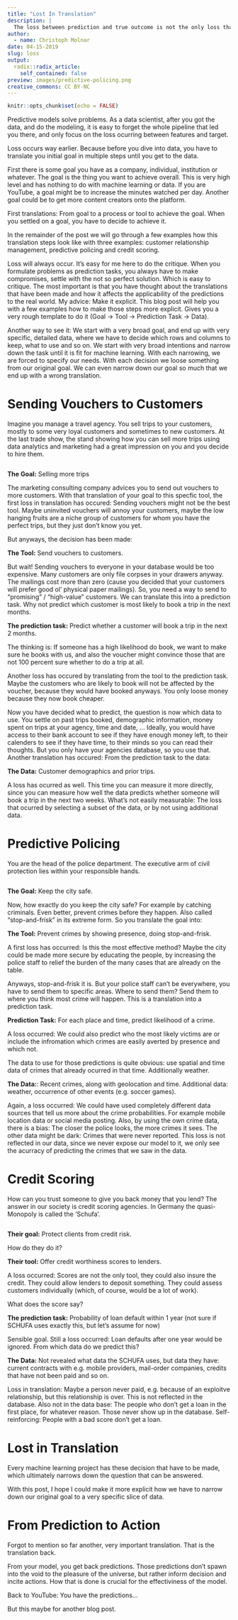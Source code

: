 ```yaml
---
title: "Lost In Translation"
description: |
  The loss between prediction and true outcome is not the only loss that occurs. Any machine learning model starts with a goal an institution or individual wants to solve, translated into a tool or process that helps with that goal, which again is translated into a prediction task, which is translated to data. This blog post proposes a mental tool to think on a high level about translating problems into prediction tasks.
author:
  - name: Christoph Molnar
date: 04-15-2019
slug: loss
output:
  radix::radix_article:
    self_contained: false
preview: images/predictive-policing.png
creative_commons: CC BY-NC
---
```


```r
knitr::opts_chunk$set(echo = FALSE)
```

Predictive models solve problems.
As a data scientist, after you got the data, and do the modeling, it is easy to forget the whole pipeline that led you there, and only focus on the loss ocurring between features and target.

Loss occurs way earlier.
Because before you dive into data, you have to translate you initial goal in multiple steps until you get to the data.


First there is some goal you have as a company, individual, institution or whatever.
The goal is the thing you want to achieve overall.
This is very high level and has nothing to do with machine learning or data.
If you are YouTube, a goal might be to increase the minutes watched per day.
Another goal could be to get more content creators onto the platform.

First translations: From goal to a process or tool to achieve the goal.
When you settled on a goal, you have to decide to achieve it. 

In the remainder of the post we will go through a few examples how this translation steps look like with three examples: customer relationship management, predictive policing and credit scoring.

Loss will always occur.
It's easy for me here to do the critique.
When you formulate problems as prediction tasks, you always have to make compromises, settle with the not so perfect solution.
Which is easy to critique.
The most important is that you have thought about the translations that have been made and how it affects the applicability of the predictions to the real world.
My advice: Make it explicit.
This blog post will help you with a few examples how to make those steps more explicit. 
Gives you a very rough template to do it (Goal -> Tool -> Prediction Task -> Data).


Another way to see it:
We start with a very broad goal, and end up with very specific, detailed data, where we have to decide which rows and columns to keep, what to use and so on.
We start with very broad intentions and narrow down the task until it is fit for machine learning.
With each narrowing, we are forced to specify our needs.
With each decision we loose something from our original goal.
We can even narrow down our goal so much that we end up with a wrong translation.


# Sending Vouchers to Customers

Imagine you manage a travel agency.
You sell trips to your customers, mostly to some very loyal customers and sometimes to new customers.
At the last trade show, the stand showing how you can sell more trips using data analytics and marketing had a great impression on you and you decide to hire them.

<img src='images/vouchers.jpg' alt='' title='Sending vouchers to customers to increase sales.'/>


**The Goal:** Selling more trips

The marketing consulting company advices you to send out vouchers to more customers.
With that translation of your goal to this specfic tool, the first loss in translation has occured:
Sending vouchers might not be the best tool.
Maybe uninvited vouchers will annoy your customers, maybe the low hanging fruits are a niche group of customers for whom you have the perfect trips, but they just don't know you yet.

But anyways, the decision has been made:

**The Tool:** Send vouchers to customers.


But wait!
Sending vouchers to everyone in your database would be too expensive.
Many customers are only file corpses in your drawers anyway.
The mailings cost more than zero (cause you decided that your customers will prefer good ol' physical paper mailings).
So, you need a way to send to "promising" / "high-value" customers.
We can translate this into a prediction task.
Why not predict which customer is most likely to book a trip in the next months.

**The prediction task:** Predict whether a customer will book a trip in the next 2 months.

The thinking is: If someone has a high likelihood do book, we want to make sure he books with us, and also the voucher might convince those that are not 100 percent sure whether to do a trip at all.

Another loss has occured by translating from the tool to the prediction task.
Maybe the customers who are likely to book will not be affected by the voucher, because they would have booked anyways.
You only loose money because they now book cheaper.

Now you have decided what to predict, the question is now which data to use.
You settle on past trips booked, demographic information, money spent on trips at your agency, time and date, ...
Ideally, you would have access to their bank account to see if they have enough money left, to their calenders to see if they have time, to their minds so you can read their thoughts.
But you only have your agencies database, so you use that.
Another translation has occured: From the prediction task to the data:

**The Data:** Customer demographics and prior trips.

A loss has ocurred as well.
This time you can measure it more directly, since you can measure how well the data predicts whether someone will book a trip in the next two weeks.
What's not easily measurable: The loss that ocurred by selecting a subset of the data, or by not using additional data.


# Predictive Policing

You are the head of the police department.
The executive arm of civil protection lies within your responsible hands.

<img src='images/predictive-policing.jpg' alt='' title='Working late to submit better predictions.'/>

**The Goal:** Keep the city safe.

Now, how exactly do you keep the city safe?
For example by catching criminals.
Even better, prevent crimes before they happen.
Also called "stop-and-frisk" in its extreme form.
So you translate the goal into:

**The Tool:** Prevent crimes by showing presence, doing stop-and-frisk.

A first loss has occurred:
Is this the most effective method?
Maybe the city could be made more secure by educating the people, by increasing the police staff to relief the burden of the many cases that are already on the table. 

Anyways, stop-and-frisk it is.
But your police staff can't be everywhere, you have to send them to specific areas.
Where to send them?
Send them to where you think most crime will happen.
This is a translation into a prediction task.

**Prediction Task:** For each place and time, predict likelihood of a crime.

A loss occurred: We could also predict who the most likely victims are or include the infromation which crimes are easily averted by presence and which not.

The data to use for those predictions is quite obvious: use spatial and time data of crimes that already ocurred in that time.
Additionally weather.

**The Data:**: Recent crimes, along with geolocation and time. Additional data: weather, occurrence of other events (e.g. soccer games).


Again, a loss occurred: We could have used completely different data sources that tell us more about the crime probabilities.
For example mobile location data or social media posting.
Also, by using the own crime data, there is a bias:
The closer the police looks, the more crimes it sees.
The other data might be dark:
Crimes that were never reported.
This loss is not reflected in our data, since we never expose our model to it, we only see the acurracy of predicting the crimes that we saw in the data.

# Credit Scoring

How can you trust someone to give you back money that you lend?
The answer in our society is credit scoring agencies.
In Germany the quasi-Monopoly is called the 'Schufa'.

<img src='images/schufa.jpg' alt='' title='Working late to submit better predictions.'/>

**Their goal:** Protect clients from credit risk.

How do they do it?

**Their tool:** Offer credit worthiness scores to lenders.

A loss occurred: Scores are not the only tool, they could also insure the credit.
They could allow lenders to deposit something.
They could assess customers individually (which, of course, would be a lot of work).

What does the score say?

**The prediction task:** Probability of loan default within 1 year (not sure if SCHUFA uses exactly this, but let's assume for now)

Sensible goal.
Still a loss occurred: Loan defaults after one year would be ignored.
From which data do we predict this?

**The Data:** Not revealed what data the SCHUFA uses, but data they have: current contracts with e.g. mobile providers, mail-order companies, credits that have not been paid and so on.

Loss in translation: Maybe a person never paid, e.g. because of an exploitve relationship, but this relationship is over.
This is not reflected in the database.
Also not in the data base: The people who don't get a loan in the first place, for whatever reason.
Those never show up in the database.
Self-reinforcing: People with a bad score don't get a loan.




# Lost in Translation

Every machine learning project has these decision that have to be made, which ultimately narrows down the question that can be answered.


With this post, I hope I could make it more explicit how we have to narrow down our original goal to a very specific slice of data.




# From Prediction to Action

Forgot to mention so far another, very important translation.
That is the translation back.

From your model, you get back predictions.
Those predictions don't spawn into the void to the pleasure of the universe, but rather inform decision and incite actions.
How that is done is crucial for the effectiviness of the model.

Back to YouTube: You have the predictions...

But this maybe for another blog post.


